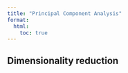 ```yaml
---
title: "Principal Component Analysis"
format:
  html:
    toc: true
---
```


## Dimensionality reduction
